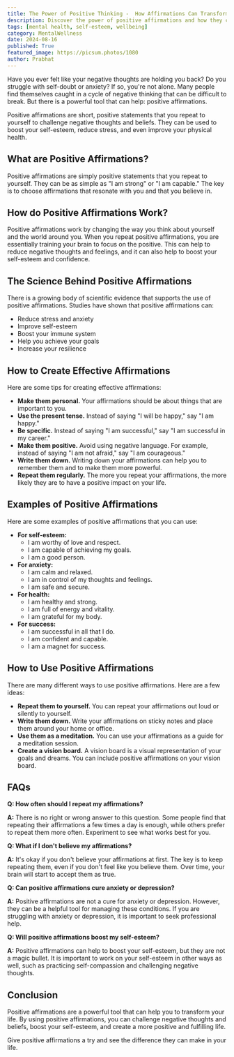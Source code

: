 ```yaml
---
title: The Power of Positive Thinking -  How Affirmations Can Transform Your Life
description: Discover the power of positive affirmations and how they can help you challenge negative thoughts, boost your self-esteem, and create a more positive and fulfilling life. Learn about the science behind affirmations, how to create effective affirmations, and how to use them in your daily life.
tags: [mental health, self-esteem, wellbeing]
category: MentalWellness
date: 2024-08-16
published: True
featured_image: https://picsum.photos/1080
author: Prabhat
---
```



Have you ever felt like your negative thoughts are holding you back? Do you struggle with self-doubt or anxiety? If so, you're not alone. Many people find themselves caught in a cycle of negative thinking that can be difficult to break. But there is a powerful tool that can help: positive affirmations.

Positive affirmations are short, positive statements that you repeat to yourself to challenge negative thoughts and beliefs. They can be used to boost your self-esteem, reduce stress, and even improve your physical health.

## What are Positive Affirmations?

Positive affirmations are simply positive statements that you repeat to yourself. They can be as simple as "I am strong" or "I am capable." The key is to choose affirmations that resonate with you and that you believe in.

## How do Positive Affirmations Work?

Positive affirmations work by changing the way you think about yourself and the world around you. When you repeat positive affirmations, you are essentially training your brain to focus on the positive. This can help to reduce negative thoughts and feelings, and it can also help to boost your self-esteem and confidence.

## The Science Behind Positive Affirmations

There is a growing body of scientific evidence that supports the use of positive affirmations. Studies have shown that positive affirmations can:

* Reduce stress and anxiety
* Improve self-esteem
* Boost your immune system
* Help you achieve your goals
* Increase your resilience

## How to Create Effective Affirmations

Here are some tips for creating effective affirmations:

* **Make them personal.** Your affirmations should be about things that are important to you.
* **Use the present tense.** Instead of saying "I will be happy," say "I am happy."
* **Be specific.** Instead of saying "I am successful," say "I am successful in my career."
* **Make them positive.** Avoid using negative language. For example, instead of saying "I am not afraid," say "I am courageous."
* **Write them down.** Writing down your affirmations can help you to remember them and to make them more powerful.
* **Repeat them regularly.** The more you repeat your affirmations, the more likely they are to have a positive impact on your life.

## Examples of Positive Affirmations

Here are some examples of positive affirmations that you can use:

* **For self-esteem:**
    * I am worthy of love and respect.
    * I am capable of achieving my goals.
    * I am a good person.
* **For anxiety:**
    * I am calm and relaxed.
    * I am in control of my thoughts and feelings.
    * I am safe and secure.
* **For health:**
    * I am healthy and strong.
    * I am full of energy and vitality.
    * I am grateful for my body.
* **For success:**
    * I am successful in all that I do.
    * I am confident and capable.
    * I am a magnet for success.

## How to Use Positive Affirmations

There are many different ways to use positive affirmations. Here are a few ideas:

* **Repeat them to yourself.** You can repeat your affirmations out loud or silently to yourself.
* **Write them down.** Write your affirmations on sticky notes and place them around your home or office.
* **Use them as a meditation.** You can use your affirmations as a guide for a meditation session.
* **Create a vision board.** A vision board is a visual representation of your goals and dreams. You can include positive affirmations on your vision board.

## FAQs

**Q: How often should I repeat my affirmations?**

**A:** There is no right or wrong answer to this question. Some people find that repeating their affirmations a few times a day is enough, while others prefer to repeat them more often. Experiment to see what works best for you.

**Q: What if I don't believe my affirmations?**

**A:** It's okay if you don't believe your affirmations at first. The key is to keep repeating them, even if you don't feel like you believe them. Over time, your brain will start to accept them as true.

**Q: Can positive affirmations cure anxiety or depression?**

**A:** Positive affirmations are not a cure for anxiety or depression. However, they can be a helpful tool for managing these conditions. If you are struggling with anxiety or depression, it is important to seek professional help.

**Q: Will positive affirmations boost my self-esteem?**

**A:** Positive affirmations can help to boost your self-esteem, but they are not a magic bullet. It is important to work on your self-esteem in other ways as well, such as practicing self-compassion and challenging negative thoughts.

## Conclusion

Positive affirmations are a powerful tool that can help you to transform your life. By using positive affirmations, you can challenge negative thoughts and beliefs, boost your self-esteem, and create a more positive and fulfilling life.

Give positive affirmations a try and see the difference they can make in your life.
